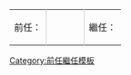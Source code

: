{| class="toccolours" style="width: 41em; margin: 1px auto; padding: 0.25em 0; clear: both; text-align:center"
|-
|style="border-right: #ccc 1px solid;width:33%"|<dl style="margin:0;padding:0"><dt style="margin:0;padding:0">前任：</dt><dd style="margin:0;padding:0">{{{3}}}</dd></dl>
|<dl style="margin:0;padding:0"><dt style="margin:0;padding:0">{{{1}}}</dt><dd style="margin:0;padding:0">{{{2}}}</dd></dl>
|style="border-left: #ccc 1px solid;width:33%" |<dl style="margin:0;padding:0"><dt style="margin:0;padding:0">繼任：</dt><dd style="margin:0;padding:0">{{{4}}}</dd></dl>
|}<noinclude>{{Documentation}}
[[Category:前任繼任模板]]
</noinclude>